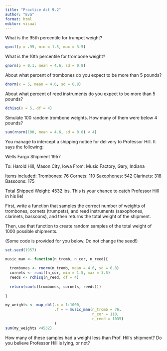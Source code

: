 ---
title: "Practice Act 9.2"
author: "Eva"
format: html
editor: visual
---

What is the 95th percentile for trumpet weight?

```{r}
qunif(p = .95, min = 1.5, max = 3.5)
```

What is the 10th percentile for trombone weight?

```{r}
qnorm(p = 0.1, mean = 4.6, sd = 0.8)
```

About what percent of trombones do you expect to be more than 5 pounds?

```{r}
dnorm(x = 5, mean = 4.6, sd = 0.8)
```

About what percent of reed instruments do you expect to be more than 5 pounds?

```{r}
dchisq(x = 5, df = 4)
```

Simulate 100 random trombone weights. How many of them were below 4 pounds?

```{r}
sum(rnorm(100, mean = 4.6, sd = 0.8) < 4)

```

You manage to intercept a shipping notice for delivery to Professor Hill. It says the following:

Wells Fargo Shipment 1957

To: Harold Hill, Mason City, Iowa From: Music Factory, Gary, Indiana

Items included: Trombones: 76 Cornets: 110 Saxophones: 542 Clarinets: 318 Bassoons: 175

Total Shipped Weight: 4532 lbs. This is your chance to catch Professor Hill in his lie!

First, write a function that samples the correct number of weights of trombones, cornets (trumpets), and reed instruments (saxophones, clarinets, bassoons), and then returns the total weight of the shipment.

Then, use that function to create random samples of the total weight of 1000 possible shipments.

(Some code is provided for you below. Do not change the seed!)

```{r}
set.seed(1957)

music_man <- function(n_tromb, n_cor, n_reed){
  
  trombones <- rnorm(n_tromb, mean = 4.6, sd = 0.8)
  cornets <- runif(n_cor, min = 1.5, max = 3.5)
  reeds <- rchisq(n_reed, df = 4)
  
  return(sum(c(trombones, cornets, reeds)))
  
}

my_weights <- map_dbl(.x = 1:1000, 
                      .f = ~ music_man(n_tromb = 76, 
                                       n_cor = 110, 
                                       n_reed = 1035)
                      ) 
sum(my_weights <4532)
```

How many of these samples had a weight less than Prof. Hill's shipment? Do you believe Professor Hill is lying, or not?
